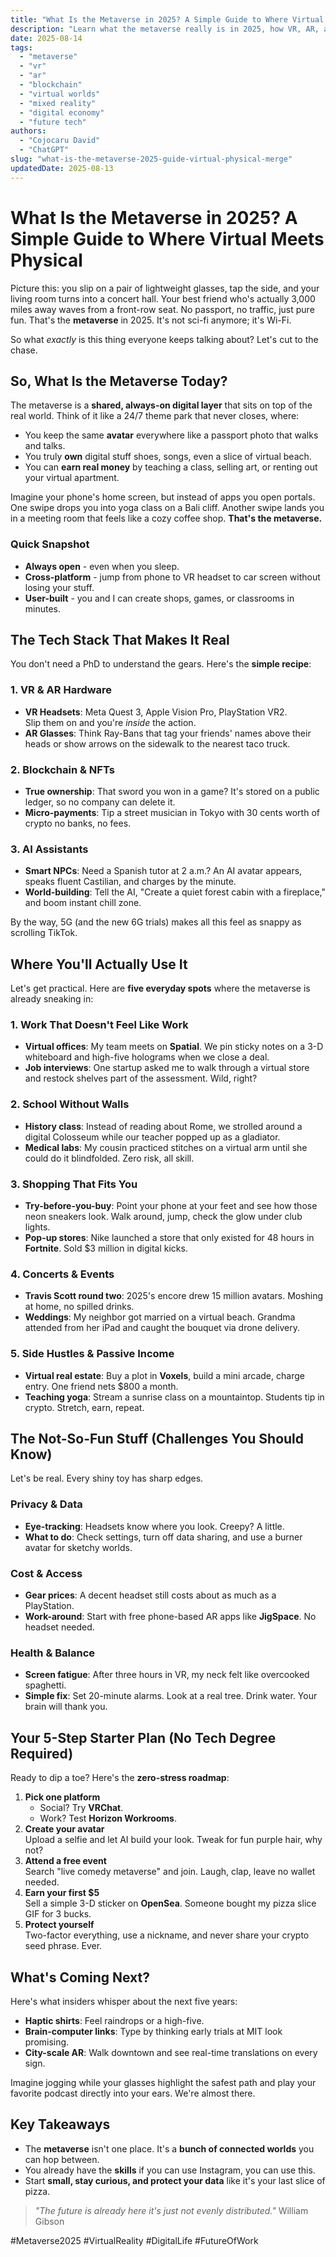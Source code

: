 ```yaml
---
title: "What Is the Metaverse in 2025? A Simple Guide to Where Virtual Meets Physical"
description: "Learn what the metaverse really is in 2025, how VR, AR, and AI blend with daily life, and five steps to test it out yourself today."
date: 2025-08-14
tags:
  - "metaverse"
  - "vr"
  - "ar"
  - "blockchain"
  - "virtual worlds"
  - "mixed reality"
  - "digital economy"
  - "future tech"
authors:
  - "Cojocaru David"
  - "ChatGPT"
slug: "what-is-the-metaverse-2025-guide-virtual-physical-merge"
updatedDate: 2025-08-13
---
```


# What Is the Metaverse in 2025? A Simple Guide to Where Virtual Meets Physical

Picture this: you slip on a pair of lightweight glasses, tap the side, and your living room turns into a concert hall. Your best friend who's actually 3,000 miles away waves from a front-row seat. No passport, no traffic, just pure fun. That's the **metaverse** in 2025. It's not sci-fi anymore; it's Wi-Fi.

So what *exactly* is this thing everyone keeps talking about? Let's cut to the chase.

## So, What Is the Metaverse Today?

The metaverse is a **shared, always-on digital layer** that sits on top of the real world. Think of it like a 24/7 theme park that never closes, where:

- You keep the same **avatar** everywhere like a passport photo that walks and talks.
- You truly **own** digital stuff shoes, songs, even a slice of virtual beach.
- You can **earn real money** by teaching a class, selling art, or renting out your virtual apartment.

Imagine your phone's home screen, but instead of apps you open portals. One swipe drops you into yoga class on a Bali cliff. Another swipe lands you in a meeting room that feels like a cozy coffee shop. **That's the metaverse.**

### Quick Snapshot
- **Always open** - even when you sleep.
- **Cross-platform** - jump from phone to VR headset to car screen without losing your stuff.
- **User-built** - you and I can create shops, games, or classrooms in minutes.

## The Tech Stack That Makes It Real

You don't need a PhD to understand the gears. Here's the **simple recipe**:

### 1. **VR & AR Hardware**
- **VR Headsets**: Meta Quest 3, Apple Vision Pro, PlayStation VR2.  
  Slip them on and you're *inside* the action.
- **AR Glasses**: Think Ray-Bans that tag your friends' names above their heads or show arrows on the sidewalk to the nearest taco truck.

### 2. **Blockchain & NFTs**
- **True ownership**: That sword you won in a game? It's stored on a public ledger, so no company can delete it.
- **Micro-payments**: Tip a street musician in Tokyo with 30 cents worth of crypto no banks, no fees.

### 3. **AI Assistants**
- **Smart NPCs**: Need a Spanish tutor at 2 a.m.? An AI avatar appears, speaks fluent Castilian, and charges by the minute.
- **World-building**: Tell the AI, "Create a quiet forest cabin with a fireplace," and boom instant chill zone.

By the way, 5G (and the new 6G trials) makes all this feel as snappy as scrolling TikTok.

## Where You'll Actually Use It

Let's get practical. Here are **five everyday spots** where the metaverse is already sneaking in:

### 1. **Work That Doesn't Feel Like Work**
- **Virtual offices**: My team meets on **Spatial**. We pin sticky notes on a 3-D whiteboard and high-five holograms when we close a deal.  
- **Job interviews**: One startup asked me to walk through a virtual store and restock shelves part of the assessment. Wild, right?

### 2. **School Without Walls**
- **History class**: Instead of reading about Rome, we strolled around a digital Colosseum while our teacher popped up as a gladiator.  
- **Medical labs**: My cousin practiced stitches on a virtual arm until she could do it blindfolded. Zero risk, all skill.

### 3. **Shopping That Fits You**
- **Try-before-you-buy**: Point your phone at your feet and see how those neon sneakers look. Walk around, jump, check the glow under club lights.
- **Pop-up stores**: Nike launched a store that only existed for 48 hours in **Fortnite**. Sold $3 million in digital kicks.

### 4. **Concerts & Events**
- **Travis Scott round two**: 2025's encore drew 15 million avatars. Moshing at home, no spilled drinks.  
- **Weddings**: My neighbor got married on a virtual beach. Grandma attended from her iPad and caught the bouquet via drone delivery.

### 5. **Side Hustles & Passive Income**
- **Virtual real estate**: Buy a plot in **Voxels**, build a mini arcade, charge entry. One friend nets $800 a month.  
- **Teaching yoga**: Stream a sunrise class on a mountaintop. Students tip in crypto. Stretch, earn, repeat.

## The Not-So-Fun Stuff (Challenges You Should Know)

Let's be real. Every shiny toy has sharp edges.

### Privacy & Data
- **Eye-tracking**: Headsets know where you look. Creepy? A little.  
- **What to do**: Check settings, turn off data sharing, and use a burner avatar for sketchy worlds.

### Cost & Access
- **Gear prices**: A decent headset still costs about as much as a PlayStation.  
- **Work-around**: Start with free phone-based AR apps like **JigSpace**. No headset needed.

### Health & Balance
- **Screen fatigue**: After three hours in VR, my neck felt like overcooked spaghetti.  
- **Simple fix**: Set 20-minute alarms. Look at a real tree. Drink water. Your brain will thank you.

## Your 5-Step Starter Plan (No Tech Degree Required)

Ready to dip a toe? Here's the **zero-stress roadmap**:

1. **Pick one platform**  
   - Social? Try **VRChat**.  
   - Work? Test **Horizon Workrooms**.  
2. **Create your avatar**  
   Upload a selfie and let AI build your look. Tweak for fun purple hair, why not?
3. **Attend a free event**  
   Search "live comedy metaverse" and join. Laugh, clap, leave no wallet needed.
4. **Earn your first $5**  
   Sell a simple 3-D sticker on **OpenSea**. Someone bought my pizza slice GIF for 3 bucks.
5. **Protect yourself**  
   Two-factor everything, use a nickname, and never share your crypto seed phrase. Ever.

## What's Coming Next?

Here's what insiders whisper about the next five years:

- **Haptic shirts**: Feel raindrops or a high-five.  
- **Brain-computer links**: Type by thinking early trials at MIT look promising.  
- **City-scale AR**: Walk downtown and see real-time translations on every sign.

Imagine jogging while your glasses highlight the safest path and play your favorite podcast directly into your ears. We're almost there.

## Key Takeaways

- The **metaverse** isn't one place. It's a **bunch of connected worlds** you can hop between.
- You already have the **skills** if you can use Instagram, you can use this.
- Start **small, stay curious, and protect your data** like it's your last slice of pizza.

> _"The future is already here it's just not evenly distributed."_   William Gibson

#Metaverse2025 #VirtualReality #DigitalLife #FutureOfWork